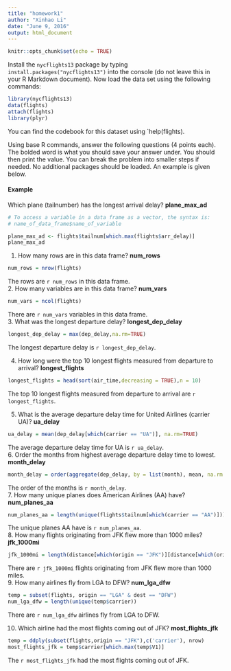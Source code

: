 ```yaml
---
title: "homework1"
author: "Xinhao Li"
date: "June 9, 2016"
output: html_document
---
```


```r
knitr::opts_chunk$set(echo = TRUE)
```

Install the `nycflights13` package by typing `install.packages("nycflights13")` into the console (do not leave this in your R Markdown document).  Now load the data set using the following commands:

```r
library(nycflights13)
data(flights)
attach(flights)
library(plyr)
```

You can find the codebook for this dataset using `help(flights).

Using base R commands, answer the following questions (4 points each).  The bolded word is what you should save your answer under.  You should then print the value.  You can break the problem into smaller steps if needed.  No additional packages should be loaded.  An example is given below.

#### Example
Which plane (tailnumber) has the longest arrival delay? __plane_max_ad__
```r
# To access a variable in a data frame as a vector, the syntax is:
# name_of_data_frame$name_of_variable

plane_max_ad <- flights$tailnum[which.max(flights$arr_delay)]
plane_max_ad
```

1. How many rows are in this data frame? __num_rows__
```r
num_rows = nrow(flights)
```
The rows are `r num_rows` in this data frame.  
2. How many variables are in this data frame? __num_vars__
```r
num_vars = ncol(flights)
```
There are `r num_vars` variables in this data frame.  
3. What was the longest departure delay? __longest_dep_delay__
```r
longest_dep_delay = max(dep_delay,na.rm=TRUE) 
```
The longest departure delay is `r longest_dep_delay`.  

4. How long were the top 10 longest flights measured from departure to arrival? __longest_flights__
```r
longest_flights = head(sort(air_time,decreasing = TRUE),n = 10)
```
The top 10 longest flights measured from departure to arrival are `r longest_flights`.  

5. What is the average departure delay time for United Airlines (carrier UA)? __ua_delay__
```r
ua_delay = mean(dep_delay[which(carrier == "UA")], na.rm=TRUE)  
```
The average departure delay time for UA is `r ua_delay`.  
6. Order the months from highest average departure delay time to lowest.  __month_delay__
```r
month_delay = order(aggregate(dep_delay, by = list(month), mean, na.rm = TRUE)$x,decreasing = T)
```
The order of the months is `r month_delay`.  
7. How many unique planes does American Airlines (AA) have? __num_planes_aa__
```r
num_planes_aa = length(unique(flights$tailnum[which(carrier == "AA")])) 
```
The unique planes AA have is `r num_planes_aa`.  
8. How many flights originating from JFK flew more than 1000 miles? __jfk_1000mi__
```r
jfk_1000mi = length(distance[which(origin == "JFK")][distance[which(origin == "JFK")]>1000]) 
```
There are `r jfk_1000mi` flights originating from JFK flew more than 1000 miles.  
9. How many airlines fly from LGA to DFW? __num_lga_dfw__
```r
temp = subset(flights, origin == "LGA" & dest == "DFW")
num_lga_dfw = length(unique(temp$carrier)) 
```
There are `r num_lga_dfw` airlines fly from LGA to DFW.  

10. Which airline had the most flights coming out of JFK? __most_flights_jfk__
```r
temp = ddply(subset(flights,origin == "JFK"),c('carrier'), nrow)
most_flights_jfk = temp$carrier[which.max(temp$V1)]
```
The `r most_flights_jfk` had the most flights coming out of JFK.  

